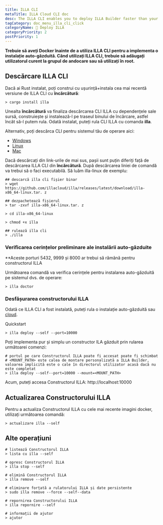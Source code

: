 ```yaml
---
title: ILLA CLI
metaTitle: ILLA Cloud CLI doc
desc: The ILLA CLI enables you to deploy ILLA Builder faster than your imagination.
tagCategory: doc_menu_illa_cli_click
categoryName: 👷 Deploy ILLA
categoryPriority: 2
postPriority: 1
---
```


**Trebuie să aveți Docker înainte de a utiliza ILLA CLI pentru a implementa o instalație auto-găzduită. Când utilizați ILLA CLI, trebuie să adăugați utilizatorul curent la grupul de andocare sau să utilizați în root.**

## Descărcare ILLA CLI

Dacă ai Rust instalat, poți construi cu ușurință+instala cea mai recentă versiune de ILLA CLI cu **încărcătură**:

```
> cargo install illa
```

Unealta **încărcătură** va finaliza descărcarea CLI ILLA cu dependențele sale sursă, construiește și instalează-l pe traseul binului de încărcare, astfel încât să-l putem rula.
Odată instalat, puteți rula CLI ILLA cu comanda **illa**.

Alternativ, poți descărca CLI pentru sistemul tău de operare aici:

-   [Windows](https://github.com/illacloud/illa/releases/latest/download/illa-x86_64-win.zip)
-   [Linux](https://github.com/illacloud/illa/releases/latest/download/illa-x86_64-linux.tar.gz)
-   [Mac](https://github.com/illacloud/illa/releases/latest/download/illa-x86_64-macos.tar.gz)

Dacă descărcați din link-urile de mai sus, pașii sunt puțin diferiți față de descărcarea ILLA CLI din **încărcătură**. După descărcarea liniei de comandă va trebui să o faci executabilă. Să luăm illa-linux de exemplu:

```
## descarcă illa cli fișier binar
> wget https://github.com/illacloud/illa/releases/latest/download/illa-x86_64-linux.tar. z

## dezpachetează fișierul
> tar -zxvf illa-x86_64-linux.tar. z

> cd illa-x86_64-linux

> chmod +x illa

## rulează illa cli
> ./illa

```

### Verificarea cerințelor preliminare ale instalării auto-găzduite

\*\*Aceste porturi 5432, 9999 și 8000 ar trebui să rămână pentru constructorul ILLA

Următoarea comandă va verifica cerințele pentru instalarea auto-găzduită pe sistemul dvs. de operare:

```
> illa doctor
```

### Desfășurarea constructorului ILLA

Odată ce ILLA CLI a fost instalată, puteți rula o instalație auto-găzduită sau [cloud](https://cloud.illacloud.com/).

Quickstart

```
> illa deploy --self --port=10000
```

Poți implementa pur și simplu un constructor ILA găzduit prin rularea următoarei comenzi:

```
# portul pe care Constructorul ILLA poate fi accesat poate fi schimbat
# <MOUNT_PATH> este calea de montare personalizată a ILLA Builder, valoarea implicită este o cale în directorul utilizator acasă dacă nu este completat
> illa deploy --self--port=10000 --mount=<MOUNT_PATH>
```

Acum, puteți accesa Constructorul ILLA: http://localhost:10000

## Actualizarea Constructorului ILLA

Pentru a actualiza Constructorul ILLA cu cele mai recente imagini docker, utilizați următoarea comandă:

```
> actualizare illa --self
```

## Alte operațiuni

```
# listează Constructorul ILLA
> lista cu illa --self

# opresc Constructorul ILLA
> illa stop --self

# elimină Constructorul ILLA
> illa remove --self

# eliminare forțată a rulatorului ILLA și date persistente
> sudo illa remove --force --self--data

# repornirea Constructorului ILLA
> illa repornire --self

# informații de ajutor
> ajutor
```
